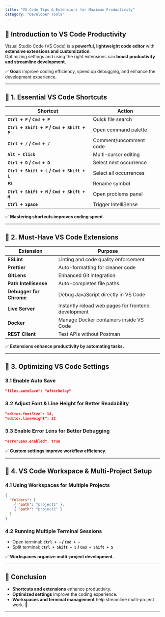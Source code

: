```yaml
---
title: "VS Code Tips & Extensions for Maximum Productivity"
category: "Developer Tools"
---
```


## 📌 Introduction to VS Code Productivity

Visual Studio Code (VS Code) is a **powerful, lightweight code editor** with **extensive extensions and customization**.  
Optimizing settings and using the right extensions can **boost productivity and streamline development**.

✅ **Goal:** Improve coding efficiency, speed up debugging, and enhance the development experience.

---

## 🔹 1. Essential VS Code Shortcuts

| Shortcut | Action |
|----------|--------|
| **`Ctrl + P` / `Cmd + P`** | Quick file search |
| **`Ctrl + Shift + P` / `Cmd + Shift + P`** | Open command palette |
| **`Ctrl + /` / `Cmd + /`** | Comment/uncomment code |
| **`Alt + Click`** | Multi-cursor editing |
| **`Ctrl + D` / `Cmd + D`** | Select next occurrence |
| **`Ctrl + Shift + L` / `Cmd + Shift + L`** | Select all occurrences |
| **`F2`** | Rename symbol |
| **`Ctrl + Shift + M` / `Cmd + Shift + M`** | Open problems panel |
| **`Ctrl + Space`** | Trigger IntelliSense |

✅ **Mastering shortcuts improves coding speed.**  

---

## 🔹 2. Must-Have VS Code Extensions

| Extension | Purpose |
|-----------|---------|
| **ESLint** | Linting and code quality enforcement |
| **Prettier** | Auto-formatting for cleaner code |
| **GitLens** | Enhanced Git integration |
| **Path Intellisense** | Auto-completes file paths |
| **Debugger for Chrome** | Debug JavaScript directly in VS Code |
| **Live Server** | Instantly reload web pages for frontend development |
| **Docker** | Manage Docker containers inside VS Code |
| **REST Client** | Test APIs without Postman |

✅ **Extensions enhance productivity by automating tasks.**  

---

## 🔹 3. Optimizing VS Code Settings

### **3.1 Enable Auto Save**
```json
"files.autoSave": "afterDelay"
```

### **3.2 Adjust Font & Line Height for Better Readability**
```json
"editor.fontSize": 14,
"editor.lineHeight": 22
```

### **3.3 Enable Error Lens for Better Debugging**
```json
"errorLens.enabled": true
```

✅ **Custom settings improve workflow efficiency.**  

---

## 🔹 4. VS Code Workspace & Multi-Project Setup

### **4.1 Using Workspaces for Multiple Projects**
```json
{
  "folders": [
    { "path": "project1" },
    { "path": "project2" }
  ]
}
```

### **4.2 Running Multiple Terminal Sessions**
- Open terminal: **`Ctrl + ~` / `Cmd + ~`**  
- Split terminal: **`Ctrl + Shift + 5` / `Cmd + Shift + 5`**  

✅ **Workspaces organize multi-project development.**  

---

## 📌 Conclusion

- **Shortcuts and extensions** enhance productivity.  
- **Optimized settings** improve the coding experience.  
- **Workspaces and terminal management** help streamline multi-project work. 🚀  

---
